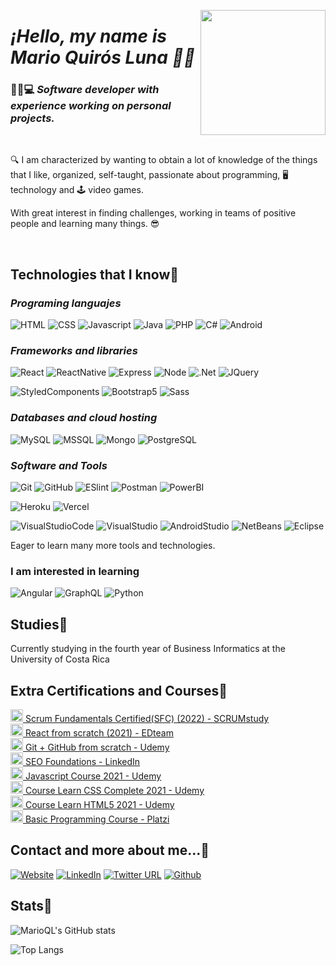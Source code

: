 <p align="center" width="300">
   <a src="https://marioql-dev.vercel.app/"><img align="right" width="200" src="https://user-images.githubusercontent.com/37676736/147899698-b0b4fff2-e816-42b9-9be7-ffcc58acdee0.jpg" /></a>
   <em><h1 align="left">¡Hello, my name is Mario Quirós Luna 👋🤓</h1></em>
</p>

### 🧑🏻💻 *Software developer with experience working on personal projects.* 

</br>

🔍 I am characterized by wanting to obtain a lot of knowledge of the things that I like, organized, self-taught, passionate about programming, 🖥️ technology and 🕹️ video games.

With great interest in finding challenges, working in teams of positive people and learning many things. 😎

</br>

## Technologies that I know📖

### *Programing languajes*

![HTML](https://custom-icon-badges.herokuapp.com/badge/-HTML-%23E34F26?style=flat&logo=html5&logoColor=white&labelColor=111)
![CSS](https://custom-icon-badges.herokuapp.com/badge/-CSS-%231572b6?style=flat&logo=css3&logoColor=white&labelColor=111)
![Javascript](https://custom-icon-badges.herokuapp.com/badge/-JavaScript-%23F7DF1E?style=flat&logo=javascript&logoColor=white&labelColor=111)
![Java](https://custom-icon-badges.herokuapp.com/badge/-Java-%23007396?style=flat&logo=java&logoColor=white&labelColor=111)
![PHP](https://custom-icon-badges.herokuapp.com/badge/-PHP-%23777BB4?style=flat&logo=php&logoColor=white&labelColor=111)
![C#](https://custom-icon-badges.herokuapp.com/badge/-CSharp-%23239120?style=flat&logo=csharp&logoColor=white&labelColor=111)
![Android](https://custom-icon-badges.herokuapp.com/badge/-Android-%233DDC84?style=flat&logo=Android&logoColor=white&labelColor=111)

### *Frameworks and libraries*
![React](https://custom-icon-badges.herokuapp.com/badge/-React-%2361DAFB?style=flat&logo=react&logoColor=white&labelColor=111)
![ReactNative](https://custom-icon-badges.herokuapp.com/badge/-ReactNative-%2361DAFB?style=flat&logo=react&logoColor=white&labelColor=111)
![Express](https://custom-icon-badges.herokuapp.com/badge/-Express-%23000000?style=flat&logo=express&logoColor=white&labelColor=111)
![Node](https://custom-icon-badges.herokuapp.com/badge/-Node-%23339933?style=flat&logo=nodedotjs&logoColor=white&labelColor=111)
![.Net](https://custom-icon-badges.herokuapp.com/badge/-.NET-%23512BD4?style=flat&logo=.NET&logoColor=white&labelColor=111)
![JQuery](https://custom-icon-badges.herokuapp.com/badge/-JQuery-%230769AD?style=flat&logo=jQuery&logoColor=white&labelColor=111)

![StyledComponents](https://custom-icon-badges.herokuapp.com/badge/-StyledComponents-%23DB7093?style=flat&logo=styled-components&logoColor=white&labelColor=111)
![Bootstrap5](https://custom-icon-badges.herokuapp.com/badge/-Bootstrap5-%237952B3?style=flat&logo=bootstrap&logoColor=white&labelColor=111)
![Sass](https://custom-icon-badges.herokuapp.com/badge/-Sass-%23CC6699?style=flat&logo=sass&logoColor=white&labelColor=111)

### *Databases and cloud hosting*
![MySQL](https://custom-icon-badges.herokuapp.com/badge/-MySQL-%234479A1?style=flat&logo=mysql&logoColor=white&labelColor=111)
![MSSQL](https://custom-icon-badges.herokuapp.com/badge/-MSSQL-%23CC2927?style=flat&logo=MicrosoftSQLServer&logoColor=white&labelColor=111)
![Mongo](https://custom-icon-badges.herokuapp.com/badge/-Mongo-%2347A248?style=flat&logo=mongodb&logoColor=white&labelColor=111)
![PostgreSQL](https://custom-icon-badges.herokuapp.com/badge/-PostgreSQL-%234169E1?style=flat&logo=PostgreSQL&logoColor=white&labelColor=111)

### *Software and Tools*
![Git](https://custom-icon-badges.herokuapp.com/badge/-Git-%23F05032?style=flat&logo=git&logoColor=white&labelColor=111)
![GitHub](https://custom-icon-badges.herokuapp.com/badge/-GitHub-%23181717?style=flat&logo=github&logoColor=white&labelColor=111)
![ESlint](https://custom-icon-badges.herokuapp.com/badge/-ESlint-%234B32C3?style=flat&logo=ESlint&logoColor=white&labelColor=111)
![Postman](https://custom-icon-badges.herokuapp.com/badge/-Postman-%23FF6C37?style=flat&logo=Postman&logoColor=white&labelColor=111)
![PowerBI](https://custom-icon-badges.herokuapp.com/badge/-PowerBI-%23F2C811?style=flat&logo=PowerBI&logoColor=white&labelColor=111)

![Heroku](https://custom-icon-badges.herokuapp.com/badge/-Heroku-%23430098?style=flat&logo=Heroku&logoColor=white&labelColor=111)
![Vercel](https://custom-icon-badges.herokuapp.com/badge/-Vercel-%23000000?style=flat&logo=Vercel&logoColor=white&labelColor=111)

![VisualStudioCode](https://custom-icon-badges.herokuapp.com/badge/-VisualStudioCode-%23007ACC?style=flat&logo=VisualStudioCode&logoColor=white&labelColor=111)
![VisualStudio](https://custom-icon-badges.herokuapp.com/badge/-VisualStudio-%235C2D91?style=flat&logo=VisualStudio&logoColor=white&labelColor=111)
![AndroidStudio](https://custom-icon-badges.herokuapp.com/badge/-AndroidStudio-%233DDC84?style=flat&logo=AndroidStudio&logoColor=white&labelColor=111)
![NetBeans](https://custom-icon-badges.herokuapp.com/badge/-NetBeans-%231B6AC6?style=flat&logo=ApacheNetBeansIDE&logoColor=white&labelColor=111)
![Eclipse](https://custom-icon-badges.herokuapp.com/badge/-Eclipse-%232C2255?style=flat&logo=EclipseIDE&logoColor=white&labelColor=111)


Eager to learn many more tools and technologies.

### I am interested in learning
![Angular](https://custom-icon-badges.herokuapp.com/badge/-Angular-%23DD0031?style=flat&logo=angular&logoColor=white&labelColor=111)
![GraphQL](https://custom-icon-badges.herokuapp.com/badge/-GraphQL-%23E10098?style=flat&logo=GraphQL&logoColor=white&labelColor=111)
![Python](https://custom-icon-badges.herokuapp.com/badge/-Python-%233776AB?style=flat&logo=Python&logoColor=white&labelColor=111)

## Studies📘
Currently studying in the fourth year of Business Informatics at the University of Costa Rica

## Extra Certifications and Courses📝
<a href='https://www.scrumstudy.com/certification/verify?type=SFC&number=953368' target='_blank'>
  <img width='20px' src='https://res.cloudinary.com/dusx4zdpz/image/upload/v1669327759/portfolio/2620863_l8uvzq.png' alt='Logo' />
   Scrum Fundamentals Certified(SFC) (2022) - SCRUMstudy
</a>
</br>
<a href='https://www.linkedin.com/feed/update/urn:li:activity:6880284512937357313/' target='_blank'>
  <img width='20px' src='https://res.cloudinary.com/dusx4zdpz/image/upload/v1638987539/portfolio/react_lriiap.png' alt='Logo' />
   React from scratch (2021) - EDteam
</a>
</br>
<a href='https://www.udemy.com/certificate/UC-6b107b2e-f350-4afd-9359-55a4ab0efb2a/' target='_blank'>
  <img width='20px' src='https://res.cloudinary.com/dusx4zdpz/image/upload/v1639372535/portfolio/git_l7ljml.png' alt='Logo' />
   Git + GitHub from scratch - Udemy
</a>
</br>
<a href='https://www.linkedin.com/learning/certificates/779c0ad5a7747e969d1c06bf01a4bf9e024ec5b72a3d401aee422ff205b843ef?trk=share_certificate' target='_blank'>
   <img width='20px' src='https://res.cloudinary.com/dusx4zdpz/image/upload/v1638987538/portfolio/leadership_itxmy1.png' alt='Logo' />
   SEO Foundations - LinkedIn
</a>
</br>
<a href='https://www.udemy.com/certificate/UC-4ae12af7-c2ca-4a1b-b901-8c8c6ea2c984/' target='_blank'>
  <img width='20px' src='https://res.cloudinary.com/dusx4zdpz/image/upload/v1638987538/portfolio/js_l2gveb.png' alt='Logo' />
   Javascript Course 2021 - Udemy
</a>
</br>
<a href='https://www.udemy.com/certificate/UC-ce3c4ffa-f927-4f96-8234-9da3657a08c2/' target='_blank'>
  <img width='20px' src='https://res.cloudinary.com/dusx4zdpz/image/upload/v1638987538/portfolio/css-3_msdndh.png' alt='Logo' />
   Course Learn CSS Complete 2021 - Udemy
</a>
</br>
<a href='https://www.udemy.com/certificate/UC-bfeab77b-dfae-4aa3-8ccb-1102f40c6e22/' target='_blank'>
  <img width='20px' src='https://res.cloudinary.com/dusx4zdpz/image/upload/v1638987538/portfolio/html-5_d9vbhr.png' alt='Logo' />
   Course Learn HTML5 2021 - Udemy
</a>
</br>
<a href='https://platzi.com/p/mario-quiros/curso/1050-programacion-basica/diploma/detalle/' target='_blank'>
  <img width='20px' src='https://res.cloudinary.com/dusx4zdpz/image/upload/v1638987539/portfolio/autodidact_ymsrlc.png' alt='Logo' />
   Basic Programming Course - Platzi
</a>
   
## Contact and more about me...📧
[![Website](https://img.shields.io/website?label=Portfolio&up_color=%231E0A46&up_message=Mario%20Quiros%20Luna%20Dev&url=https%3A%2F%2Fmarioql-dev.vercel.app%2F)](https://marioql-dev.vercel.app/)
[![LinkedIn](https://custom-icon-badges.herokuapp.com/badge/-LinkedIn%20Mario%20Quirós%20Luna-%230A66C2?style=flat&logo=LinkedIn&logoColor=white&labelColor=111)](https://www.linkedin.com/in/mario-quir%C3%B3s-luna-dev-b99050206/)
[![Twitter URL](https://img.shields.io/twitter/url?label=Twitter%20%40MarioQuirosL&style=social&url=https%3A%2F%2Ftwitter.com%2FMarioQuirosL)](https://twitter.com/MarioQuirosL)
[![Github](https://img.shields.io/github/followers/MarioQuirosLuna?label=Github&style=social)](https://github.com/MarioQuirosLuna)

## Stats💯
![MarioQL's GitHub stats](https://github-readme-stats.vercel.app/api?username=MarioQuirosLuna&show_icons=true&theme=midnight-purple)

![Top Langs](https://github-readme-stats.vercel.app/api/top-langs/?username=MarioQuirosLuna&langs_count=20&theme=midnight-purple&layout=compact)
